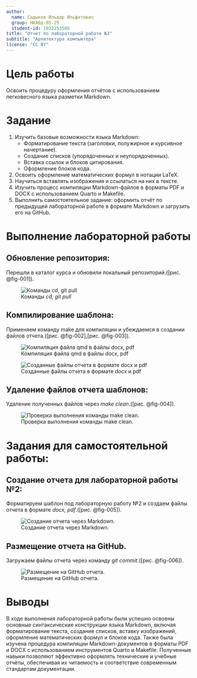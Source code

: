 ```yaml
---
author:
  name: Садыков Ильдар Ильфатович
  group: НКАбд-05-25
  student-id: 1032253506
title: "Отчет по лабораторной работе №3"
subtitle: "Архитектура компьютера"
license: "CC BY"
---
```

# Цель работы

Освоить процедуру оформления отчётов с использованием легковесного языка разметки Markdown.

# Задание

1. Изучить базовые возможности языка Markdown:  
   - Форматирование текста (заголовки, полужирное и курсивное начертание).  
   - Создание списков (упорядоченных и неупорядоченных).  
   - Вставка ссылок и блоков цитирования.  
   - Оформление блоков кода.  
2. Освоить оформление математических формул в нотации LaTeX.  
3. Научиться вставлять изображения и ссылаться на них в тексте.  
4. Изучить процесс компиляции Markdown-файлов в форматы PDF и DOCX с использованием Quarto и Makefile.  
5. Выполнить самостоятельное задание: оформить отчёт по предыдущей лабораторной работе в формате Markdown и загрузить его на GitHub.

# Выполнение лабораторной работы

## **Обновление репозитория:**
Перешли в каталог курса и обновили локальный репозиторий.([рис. @fig-001]).

![Команды *cd, git pull*](image/11.png){#fig-001}

## **Компилирование шаблона:**
Применяем команду make для компиляции и убеждаемся в создании файлов отчета.([рис. @fig-002],[рис. @fig-003]).

![Компиляция файла qmd в файлы docx, pdf](image/12.png){#fig-002}

![Созданные файлы отчета в формате docx и pdf](image/13.png){#fig-003}

## **Удаление файлов отчета шаблонов:**
Удаление полученных файлов через *make clean*.([рис. @fig-004]).

![Проверка выполнения команды make clean.](image/14.png){#fig-004}

# Задания для самостоятельной работы:

## **Создание отчета для лабораторной работы №2:**
Форматируем шаблон под лабораторную работу №2 и создаем файлы отчета в формате *docx, pdf*.([рис. @fig-005]).

![Создание отчета через Markdown.](image/21.png){#fig-005}

## **Размещение отчета на GitHub.**
Загружаем файлы отчета через команду *git commit*.([рис. @fig-006]).

![Размещение на GitHub отчета.](image/22.png){#fig-006}

# Выводы

В ходе выполнения лабораторной работы были успешно освоены основные синтаксические конструкции языка Markdown, включая форматирование текста, создание списков, вставку изображений, оформление математических формул и блоков кода. Также была изучена процедура компиляции Markdown-документов в форматы PDF и DOCX с использованием инструментов Quarto и Makefile. Полученные навыки позволяют эффективно оформлять технические и учебные отчёты, обеспечивая их читаемость и соответствие современным стандартам документации.

::: {#refs}
:::

